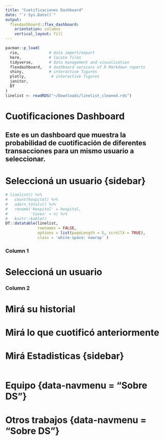 ```yaml
---
title: "Cuotificaciones Dashboard"
date: "`r Sys.Date()`"
output: 
  flexdashboard::flex_dashboard:
    orientation: columns
    vertical_layout: fill
---
```


```r
pacman::p_load(
  rio,             # data import/export     
  here,            # locate files
  tidyverse,       # data management and visualization
  flexdashboard,   # dashboard versions of R Markdown reports
  shiny,           # interactive figures
  plotly,           # interactive figures
  janitor,
  DT
)
linelist <- readRDS("~/Downloads/linelist_cleaned.rds")
```

# Cuotificaciones Dashboard

Este es un dashboard que muestra la probabilidad de cuotificación de diferentes transacciones para un mismo usuario a seleccionar. 
-----------------------------------------------------------------------

# Seleccioná un usuario {sidebar}

```r
# linelist() %>%
#   count(hospital) %>%
#   adorn_totals() %>%
#   rename('Hospital' = hospital,
#          'Cases' = n) %>%
#   knitr::kable()
DT::datatable(linelist, 
              rownames = FALSE, 
              options = list(pageLength = 5, scrollX = TRUE), 
              class = 'white-space: nowrap' )
```

### Column 1 {data-width=650}

# Seleccioná un usuario

### Column 2 {data-width=350, .tabset}

# Mirá su historial

# Mirá lo que cuotificó anteriormente

# Mirá Estadisticas {sidebar}

```r

```

# Equipo {data-navmenu = "Sobre DS"}

# Otros trabajos {data-navmenu = "Sobre DS"}

```r

```


